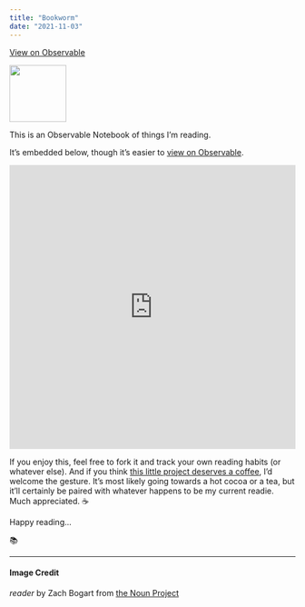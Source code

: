 ```yaml
---
title: "Bookworm"
date: "2021-11-03"
---
```


<!-- ObservableHQ Button -->
<a class="btn btn-dark" href="https://observablehq.com/@zachbogart/bookworm" role="button"><i class="bi bi-arrow-up-right-square-fill"></i> View on Observable</a>
<br>

<!-- Icon Image: Small -->
<img src="images/reader.svg" width="100"/> 

This is an Observable Notebook of things I'm reading. 

It's embedded below, though it's easier to [view on Observable](https://observablehq.com/@zachbogart/bookworm).

<iframe width="100%" height="500" frameborder="0"
  src="https://observablehq.com/embed/@zachbogart/bookworm?cell=*"></iframe> 
  
If you enjoy this, feel free to fork it and track your own reading habits (or whatever else). And if you think [this little project deserves a coffee](https://ko-fi.com/zachbogart), I'd welcome the gesture. It's most likely going towards a hot cocoa or a tea, but it'll certainly be paired with whatever happens to be my current readie. Much appreciated. ☕

Happy reading...

📚

---
#### Image Credit

*reader* by Zach Bogart from [the Noun Project](https://thenounproject.com/zachbogart)